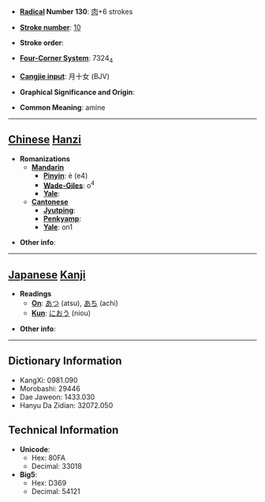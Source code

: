 * '''[[Wiktionary:Chinese radical index| Radical]] Number 130''': [[Wiktionary:Chinese radical index 肉|肉]]+6 strokes

* '''[[Wiktionary:Chinese total strokes index|Stroke number]]''': [[Wiktionary:Chinese total strokes index 10|10]]

* '''Stroke order''': 

* '''[[Wiktionary:Chinese four corner index|Four-Corner System]]''': 7324<sub>4</sub>

* '''[[Wiktionary:Chinese Cangjie index|Cangjie input]]''': 月十女 (BJV)

* '''Graphical Significance and Origin''': 

* '''Common Meaning''': amine

----

== [[Chinese]] [[Hanzi]] ==

* '''Romanizations'''
** '''[[Mandarin]]'''
*** '''[[Pinyin]]''': è (e4)
*** '''[[Wade-Giles]]''': o<sup>4</sup>
*** '''[[Yale]]''': 
** '''[[Cantonese]]'''
*** '''[[Jyutping]]''':
*** '''[[Penkyamp]]''': 
*** '''[[Yale]]''': on1

* '''Other info''': 

----

== [[Japanese]] [[Kanji]] ==

* '''Readings'''
** '''[[On]]''': [[あつ]] (atsu), [[あち]] (achi)
** '''[[Kun]]''': [[におう]] (niou)

* '''Other info''':  

----

== Dictionary Information ==

* KangXi: 0981.090
* Morobashi: 29446
* Dae Jaweon: 1433.030
* Hanyu Da Zidian: 32072.050

== Technical Information ==

* '''Unicode''':
** Hex: 80FA
** Decimal: 33018
* '''Big5''':
** Hex: D369
** Decimal: 54121